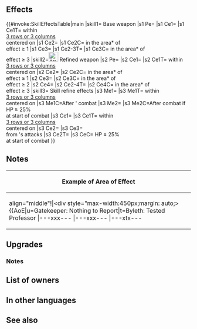 {{Weapon Infobox
|tagid=SID_突撃の角笛
|weaponName=Charging Horn
|image=wep_mg258
|weaponType=Green Tome
|might=14
|range=2
|effect=Grants Def+3. Grants Atk/Spd+5 to allies within 3 rows or 3 columns centered on unit during combat. The following effects will occur based on the number of allies within 3 rows or 3 columns centered on unit: If ≥ 1 ally, inflicts Atk/Res-X on foe during combat (X = number of allies in the area × 2; max -6). If ≥ 3 allies, foe cannot make a follow-up attack. (If unit is within 2 spaces of a structure that a foe can destroy, the number of allies in the area is treated as 3.)
|cost=400
|exclusive=1
|statModifiers=0,14,0,3,0
|required=Rexcalibur
|intID=2701
|sort=577
|effectRange=1
|value=20
|timingID=20
|abilityID=300
|randomTimestamp=2021-09-17T07:00:00Z
|randomMinLv=31
|refinePaths=default
|refineSP=400
|refineMedals=500
|refineDews=200
|upgradedEffect=Grants Def+3. Grants Atk/Spd+5 to allies within 3 rows or 3 columns centered on unit during their combat. The following effects will occur during unit's combat based on the number of allies within 3 rows or 3 columns centered on unit: if ≥ 1, inflicts Atk/Res-X on foe (X = number of allies in the area × 3; max 9); if ≥ 2, inflicts Special cooldown charge -1 on foe per attack (only highest value applied; does not stack); and if ≥ 3, foe cannot make a follow-up attack. (If unit is within 2 spaces of a structure that a foe can destroy, the number of allies in the area is treated as 3.)
|effectSkill1=Grants Def/Res+5 to allies within 3 rows or 3 columns centered on unit during their combat and restores 7 HP to those allies after their combat. At start of combat, if unit's HP ≥ 25%, inflicts Atk/Res-6 on foe and reduces damage from foe's attacks by 20% of unit's Def (excluding area-of-effect Specials) during combat, and also restores 7 HP to unit after combat.
|properties=random_owner
}}
==Effects==
{{#invoke:SkillEffectsTable|main
|skill1={{SCi|weapon}} Base weapon
|s1 Pe={{Eft|Stat Boosts|Def|3}}
|s1 Ce1={{Eft|Temporary Buffs|Atk/Spd|5}}
|s1 Ce1T={{Tgt|Allies}} within<br>[[3 rows or 3 columns]]<br>centered on {{Tgt|Unit}}
|s1 Ce2={{Eft|Temporary Debuffs|Atk/Res|max=6|2 x {{Tgt|Allies}} in the area*<br>of {{Eft|Temporary Buffs|Atk/Spd|5}} effect}}
|s1 Ce2C={{Tgt|Allies}} in the area* of<br>{{Eft|Temporary Buffs|Atk/Spd|5}} effect ≥ 1
|s1 Ce3={{Eft|Prevent Follow-Up}}
|s1 Ce2-3T={{Tgt|Foe}}
|s1 Ce3C={{Tgt|Allies}} in the area* of<br>{{Eft|Temporary Buffs|Atk/Spd|5}} effect ≥ 3
|skill2=[[File:Attack Plus W.png|x26px|class=inline-icon]] Refined weapon
|s2 Pe={{Eft|Stat Boosts|Def|3}}
|s2 Ce1={{Eft|Temporary Buffs|Atk/Spd|5}}
|s2 Ce1T={{Tgt|Allies}} within<br>[[3 rows or 3 columns]]<br>centered on {{Tgt|Unit}}
|s2 Ce2={{Eft|Temporary Debuffs|Atk/Res|max=9|3 x {{Tgt|Allies}} in the area*<br>of {{Eft|Temporary Buffs|Atk/Spd|5}} effect}}
|s2 Ce2C={{Tgt|Allies}} in the area* of<br>{{Eft|Temporary Buffs|Atk/Spd|5}} effect ≥ 1
|s2 Ce3={{Eft|Guard}}
|s2 Ce3C={{Tgt|Allies}} in the area* of<br>{{Eft|Temporary Buffs|Atk/Spd|5}} effect ≥ 2
|s2 Ce4={{Eft|Prevent Follow-Up}}
|s2 Ce2-4T={{Tgt|Foe}}
|s2 Ce4C={{Tgt|Allies}} in the area* of<br>{{Eft|Temporary Buffs|Atk/Spd|5}} effect ≥ 3
|skill3={{Si|Charging Horn|refine=Skill1}} Skill refine effects
|s3 Me1={{Eft|Heal|7}}
|s3 Me1T={{Tgt|Allies}} within<br>[[3 rows or 3 columns]]<br>centered on {{Tgt|Unit}}
|s3 Me1C=After {{Tgt|Allies}}' combat
|s3 Me2={{Eft|Heal|7}}
|s3 Me2C=After combat if<br>{{Tgt|Unit}} HP ≥ 25%<br>at start of combat
|s3 Ce1={{Eft|Temporary Buffs|Def/Res|5}}
|s3 Ce1T={{Tgt|Allies}} within<br>[[3 rows or 3 columns]]<br>centered on {{Tgt|Unit}}
|s3 Ce2={{Eft|Temporary Debuffs|Atk/Res|6}}
|s3 Ce3={{Eft|Damage Reduction|20% of {{Tgt|Unit}}'s Def}}<br>from {{Tgt|Foe}}'s attacks
|s3 Ce2T={{Tgt|Foe}}
|s3 CeC={{Tgt|Unit}} HP ≥ 25%<br>at start of combat
}}
<b>{{Hatnote|1=* If {{Tgt|Unit}} is [[within 2 spaces]] of a [[structure]] that<br>a {{Tgt|Foe}} can destroy, {{Tgt|Allies}} in the area = 3}}</b>

==Notes==
{{Temporary buffs}}
{{AlliesCombatEffect|effect=temporary buffs}}
{{Temporary debuffs}}
{{Prevent follow-up}}
{|class="wikitable default mw-collapsible" 
!align="middle"|Example of Area of Effect
|-
|align="middle"!|<div style="max-width:450px;margin: auto;>{{AoE|u=Gatekeeper: Nothing to Report|t=Byleth: Tested Professor
|---xxx---
|---xxx---
|---xtx---
|xxxxxxxxx
|xxxxuxxxx
|xxxxxxxxx
|---xxx---
|---xxx---
|---xxx---
}}</div>
|}
==Upgrades==
{{Weapon Upgrade List}}
===Notes===
{{CooldownChargeMinus}}
{{After combat healing|allies=1|name={{St|Charging Horn|refine=Skill1}}}}
{{FlatDamageReduction}}

==List of owners==
{{Skill Hero List}}
==In other languages==
{{OtherLanguages
|japanese=突撃の角笛
|german=Angriffshorn
|spanishEU=Cuerno de carga
|spanishLA=Cuerno de carga
|french=Cor d'attaque
|italian=Corno della carica
|chineseTW=突擊號角
|portuguese=Chifre de assalto
}}
==See also==
{{See also skills|cond=Description LIKE '%grants%allies within%_ rows%' OR Description LIKE '%grants%allies within%_ columns%' OR Description LIKE '%ally in%cardinal%during%combat%' OR Description LIKE '%number of allies within%/%-%' AND Description NOT LIKE '%boosts unit_s%+%-%' OR (Description LIKE '%restores%HP%allies%after combat%' OR Description LIKE '%after combat%restores%HP%allies%' AND Description NOT LIKE '%elixir%') AND Exclusive='1' AND Name NOT LIKE '%+' OR Description LIKE '%reduces damage%by%20% of unit_s Def%'}}
{{Weapons Navbox}}
